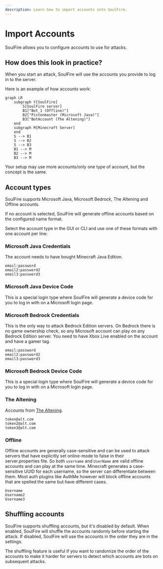 ```yaml
---
description: Learn how to import accounts into SoulFire.
---
```


# Import Accounts

SoulFire allows you to configure accounts to use for attacks.

## How does this look in practice?

When you start an attack, SoulFire will use the accounts you provide to log in to the server.

Here is an example of how accounts work:

```mermaid
graph LR
    subgraph Y[SoulFire]
        S[SoulFire server]
        B1["Bot_1 (Offline)"]
        B2["Pistonmaster (Microsoft Java)"]
        B3["BotAccount (The Altening)"]
    end
    subgraph M[Minecraft Server]
    end
    S --> B1
    S --> B2
    S --> B3
    B1 --> M
    B2 --> M
    B3 --> M
```

Your setup may use more accounts/only one type of account, but the concept is the same.

## Account types

SoulFire supports Microsoft Java, Microsoft Bedrock, The Altening and Offline accounts.

If no account is selected, SoulFire will generate offline accounts based on the configured name format.

Select the account type in the GUI or CLI and use one of these formats with one account per line:

### Microsoft Java Credentials

The account needs to have bought Minecraft Java Edition.

```text
email:password
email2:password2
email3:password3
```

### Microsoft Java Device Code

This is a special login type where SoulFire will generate a device code for you to log in with on a Microsoft login page.

### Microsoft Bedrock Credentials

This is the only way to attack Bedrock Edition servers.
On Bedrock there is no game ownership check, so any Microsoft account can play on any Bedrock Edition server.
You need to have Xbox Live enabled on the account and have a gamer tag.

```text
email:password
email2:password2
email3:password3
```

### Microsoft Bedrock Device Code

This is a special login type where SoulFire will generate a device code for you to log in with on a Microsoft login page.

### The Altening

Accounts from [The Altening](https://thealtening.com/).

```text
token@alt.com
token2@alt.com
token3@alt.com
```

### Offline

Offline accounts are generally case-sensitive and can be used to attack servers that have explicitly set online-mode to false in their server.properties file.
So both `username` and `UserName` are valid offline accounts and can play at the same time.
Minecraft generates a case-sensitive UUID for each username, so the server can differentiate between them.
Most auth plugins like AuthMe however will block offline accounts that are spelled the same but have different cases.

```text
Username
Username2
Username3
```

## Shuffling accounts

SoulFire supports shuffling accounts, but it's disabled by default.
When enabled, SoulFire will shuffle the accounts randomly before starting the attack.
If disabled, SoulFire will use the accounts in the order they are in the settings.

The shuffling feature is useful if you want to randomize the order of the accounts to make it harder for servers to detect which accounts are bots on subsequent attacks.
